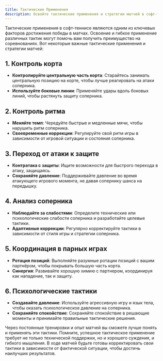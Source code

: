 ```yaml
---
title: Тактические Применения
description: Освойте тактические применения и стратегии матчей в софт-теннисе
---
```


Тактические применения в софт-теннисе являются одним из ключевых факторов достижения победы в матчах. Освоение и гибкое применение различных тактик могут помочь вам получить преимущество на соревнованиях. Вот некоторые важные тактические применения и стратегии матчей:

## 1. Контроль корта

- **Контролируйте центральную часть корта**: Старайтесь занимать центральную позицию на корте, чтобы лучше реагировать на атаки соперника.
- **Используйте боковые линии**: Применяйте удары вдоль боковых линий, чтобы растянуть защиту соперника.

## 2. Контроль ритма

- **Меняйте темп**: Чередуйте быстрые и медленные мячи, чтобы нарушить ритм соперника.
- **Своевременные коррекции**: Регулируйте свой ритм игры в зависимости от игровой ситуации и состояния соперника.

## 3. Переход от атаки к защите

- **Контратака с защиты**: Ищите возможности для быстрого перехода в атаку, защищаясь.
- **Сохраняйте давление**: Поддерживайте давление во время атакующего игрового момента, не давая сопернику шанса на передышку.

## 4. Анализ соперника

- **Наблюдайте за слабостями**: Определите технические или психологические слабости соперника и разработайте целевые тактики.
- **Адаптивные коррекции**: Регулярно корректируйте тактики в зависимости от стиля игры и стратегии соперника.

## 5. Координация в парных играх

- **Ротация позиций**: Выполняйте разумные ротации позиций с вашим партнёром, чтобы покрывать большую часть корта.
- **Синергия**: Развивайте хорошую химию с партнером, координируя как нападение, так и защиту.

## 6. Психологические тактики

- **Создавайте давление**: Используйте агрессивную игру и язык тела, чтобы оказать психологическое давление на соперника.
- **Сохраняйте спокойствие**: Сохраняйте спокойствие в решающие моменты и принимайте правильные тактические решения.

Через постоянные тренировки и опыт матчей вы сможете лучше понять и применять эти тактики. Помните, успешное тактическое применение требует не только технической поддержки, но и хорошего суждения, и гибкого мышления. В ходе матчей будьте готовы корректировать свои тактики в зависимости от фактической ситуации, чтобы достичь наилучших результатов.